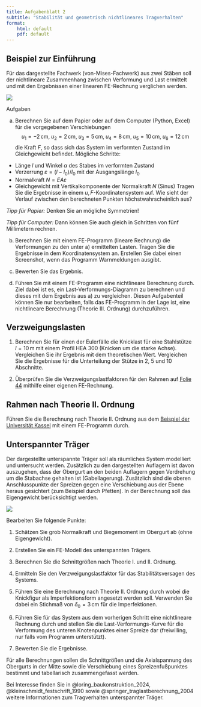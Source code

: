```yaml
---
title: Aufgabenblatt 2
subtitle: "Stabilität und geometrisch nichtlineares Tragverhalten"
format:
    html: default
    pdf: default
---
```


\newcommand{\SI}[2]{#1\,\text{#2}}

## Beispiel zur Einführung

Für das dargestellte Fachwerk (von-Mises-Fachwerk) aus zwei Stäben soll der nichtlineare Zusammenhang zwischen Verformung und Last ermittelt und mit den Ergebnissen einer linearen FE-Rechnung verglichen werden.

![](00-pics/zweischlag.png)

Aufgaben

a) Berechnen Sie auf dem Papier oder auf dem Computer (Python, Excel) für die vorgegebenen Verschiebungen
$$
u_1 = -\SI{2}{cm}, \; u_2 = \SI{2}{cm}, \; u_3 = \SI{5}{cm}, \; u_4 = \SI{8}{cm}, \; u_5 = \SI{10}{cm}, \; u_6 = \SI{12}{cm}
$$
die Kraft $F$, so dass sich das System im verformten Zustand im Gleichgewicht befindet. Mögliche Schritte:
  - Länge $l$ und Winkel $\alpha$ des Stabes im verformten Zustand
  - Verzerrung $\varepsilon = (l - l_0) / l_0$ mit der Ausgangslänge $l_0$
  - Normalkraft $N = EA \varepsilon$
  - Gleichgewicht mit Vertikalkomponente der Normalkraft $N$ (Sinus)
Tragen Sie die Ergebnisse in einem $u,F$-Koordinatensystem auf. Wie sieht der Verlauf zwischen den berechneten Punkten höchstwahrscheinlich aus? 

*Tipp für Papier:* Denken Sie an mögliche Symmetrien!

*Tipp für Computer:* Dann können Sie auch gleich in Schritten von fünf Millimetern rechnen.

b) Berechnen Sie mit einem FE-Programm (lineare Rechnung) die Verformungen zu den unter a) ermittelten Lasten. Tragen Sie die Ergebnisse in dem Koordinatensystem an. Erstellen Sie dabei einen Screenshot, wenn das Programm Warnmeldungen ausgibt.

a) Bewerten Sie das Ergebnis.

a) Führen Sie mit einem FE-Programm eine nichtlineare Berechnung durch. Ziel dabei ist es, ein Last-Verformungs-Diagramm zu berechnen und dieses mit dem Ergebnis aus a) zu vergleichen. Diesen Aufgabenteil können Sie nur bearbeiten, falls das FE-Programm in der Lage ist, eine nichtlineare Berechnung (Theorie III. Ordnung) durchzuführen.


## Verzweigungslasten

1. Berechnen Sie für einen der Eulerfälle die Knicklast für eine Stahlstütze $l = \SI{10}{m}$ mit einem Profil HEA 300 (Knicken um die starke Achse). Vergleichen Sie ihr Ergebnis mit dem theoretischen Wert. Vergleichen Sie die Ergebnisse für die Unterteilung der Stütze in 2, 5 und 10 Abschnitte.

1. Überprüfen Sie die Verzweigungslastfaktoren für den Rahmen auf [Folie 44](http://igc.hs-bochum.de/html/feb-2024/_output/03-stabilitaet/folien/folien.html#/verzweigungslasten-balkentragwerke) mithilfe einer eigenen FE-Rechnung.


## Rahmen nach Theorie II. Ordnung

Führen Sie die Berechnung nach Theorie II. Ordnung aus dem [Beispiel der Universität Kassel](00-pics/Beispiel_4_Th._II._Ordnung-web.pdf) mit einem FE-Programm durch.


## Unterspannter Träger

Der dargestellte unterspannte Träger soll als räumliches System modelliert und untersucht werden. Zusätzlich zu den dargestellten Auflagern ist davon auszugehen, dass der Obergurt an den beiden Auflagern gegen Verdrehung um die Stabachse gehalten ist (Gabellagerung). Zusätzlich sind die oberen Anschlusspunkte der Spreizen gegen eine Verschiebung aus der Ebene heraus gesichtert (zum Beispiel durch Pfetten). In der Berechnung soll das Eigengewicht berücksichtigt werden.

![](00-pics/unterspannter-traeger.png)

Bearbeiten Sie folgende Punkte:

1. Schätzen Sie grob Normalkraft und Biegemoment im Obergurt ab (ohne Eigengewicht). 

1. Erstellen Sie ein FE-Modell des unterspannten Trägers.

1. Berechnen Sie die Schnittgrößen nach Theorie I. und II. Ordnung.

1. Ermitteln Sie den Verzweigungslastfaktor für das Stabilitätsversagen des Systems.

1. Führen Sie eine Berechnung nach Theorie II. Ordnung durch wobei die Knickfigur als Imperfektionsform angesetzt werden soll. Verwenden Sie dabei ein Stichmaß von $\delta_0 = \SI{3}{cm}$ für die Imperfektionen.

1. Führen Sie für das System aus dem vorherigen Schritt eine nichtlineare Rechnung durch und stellen Sie die Last-Verformungs-Kurve für die Verformung des unteren Knotenpunktes einer Spreize dar (freiwilling, nur falls vom Programm unterstützt).

1. Bewerten Sie die Ergebnisse.

Für alle Berechnungen sollen die Schnittgrößen und die Axialspannung des Obergurts in der Mitte sowie die Verschiebung eines Spreizenfußpunktes bestimmt und tabellarisch zusammengefasst werden. 

Bei Interesse finden Sie in  @loring_baukonstruktion_2024, @kleinschmidt_festschrift_1990 sowie @springer_traglastberechnung_2004 weitere Informationen zum Tragverhalten unterspannter Träger.

